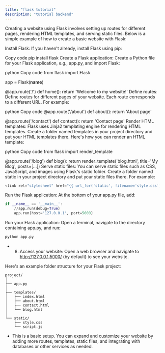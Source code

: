 ```yaml
---
title: "flask tutorial"
description: "tutorial backend"
---
```


Creating a website using Flask involves setting up routes for different pages, rendering HTML templates, and serving static files. Below is a simple example of how to create a basic website with Flask:

Install Flask:
If you haven't already, install Flask using pip:

Copy code
pip install flask
Create a Flask application:
Create a Python file for your Flask application, e.g., app.py, and import Flask:

python
Copy code
from flask import Flask

app = Flask(__name__)

@app.route('/')
def home():
    return 'Welcome to my website!'
Define routes:
Define routes for different pages of your website. Each route corresponds to a different URL. For example:

python
Copy code
@app.route('/about')
def about():
    return 'About page'

@app.route('/contact')
def contact():
    return 'Contact page'
Render HTML templates:
Flask uses Jinja2 templating engine for rendering HTML templates. Create a folder named templates in your project directory and put your HTML templates there. Here's how you can render an HTML template:

python
Copy code
from flask import render_template

@app.route('/blog')
def blog():
    return render_template('blog.html', title='My Blog', posts=[...])
Serve static files:
You can serve static files such as CSS, JavaScript, and images using Flask's static folder. Create a folder named static in your project directory and put your static files there. For example:

```python
<link rel="stylesheet" href="{{ url_for('static', filename='style.css') }}">
```
Run the Flask application:
At the bottom of your app.py file, add:

```python
if __name__ == '__main__':
    //app.run(debug=True)
    app.run(host='127.0.0.1', port=5000)
```
Run your Flask application:
Open a terminal, navigate to the directory containing app.py, and run:

```cmd
python app.py
```
- 8. Access your website:
Open a web browser and navigate to http://127.0.0.1:5000/ (by default) to see your website.

Here's an example folder structure for your Flask project:

```arduino
project/
│
├── app.py
│
├── templates/
│   ├── index.html
│   ├── about.html
│   ├── contact.html
│   └── blog.html
│
└── static/
    ├── style.css
    └── script.js
```
- This is a basic setup. You can expand and customize your website by adding more routes, templates, static files, and integrating with databases or other services as needed.
